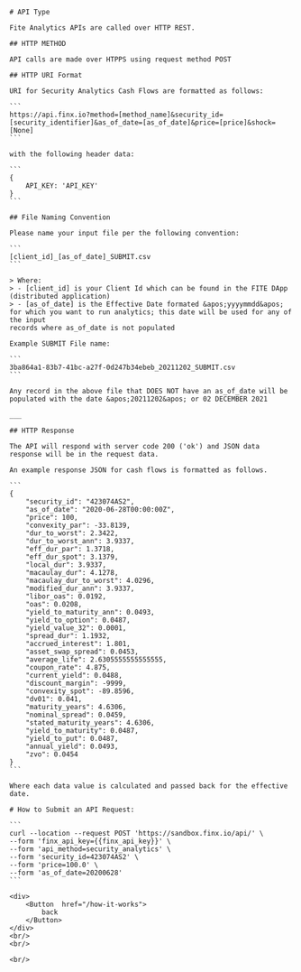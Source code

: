 
<BG />

<div style={{maxWidth: '650px', margin: '0px auto'}}>
    <Title>Security Cash Flow API - How it Works</Title>

    # API Type

    Fite Analytics APIs are called over HTTP REST.

    ## HTTP METHOD

    API calls are made over HTPPS using request method POST

    ## HTTP URI Format

    URI for Security Analytics Cash Flows are formatted as follows:

    ```
    https://api.finx.io?method=[method_name]&security_id=[security_identifier]&as_of_date=[as_of_date]&price=[price]&shock=[None]
    ```

    with the following header data:

    ```
    {
        API_KEY: 'API_KEY'
    }
    ```

    ## File Naming Convention

    Please name your input file per the following convention:

    ```
    [client_id]_[as_of_date]_SUBMIT.csv
    ```

    > Where:
    > - [client_id] is your Client Id which can be found in the FITE DApp (distributed application)
    > - [as_of_date] is the Effective Date formated &apos;yyyymmdd&apos; for which you want to run analytics; this date will be used for any of the input
    records where as_of_date is not populated

    Example SUBMIT File name:

    ```
    3ba864a1-83b7-41bc-a27f-0d247b34ebeb_20211202_SUBMIT.csv
    ```

    Any record in the above file that DOES NOT have an as_of_date will be populated with the date &apos;20211202&apos; or 02 DECEMBER 2021

    ___

    ## HTTP Response

    The API will respond with server code 200 ('ok') and JSON data response will be in the request data.

    An example response JSON for cash flows is formatted as follows.

    ```
    {
        "security_id": "423074AS2",
        "as_of_date": "2020-06-28T00:00:00Z",
        "price": 100,
        "convexity_par": -33.8139,
        "dur_to_worst": 2.3422,
        "dur_to_worst_ann": 3.9337,
        "eff_dur_par": 1.3718,
        "eff_dur_spot": 3.1379,
        "local_dur": 3.9337,
        "macaulay_dur": 4.1278,
        "macaulay_dur_to_worst": 4.0296,
        "modified_dur_ann": 3.9337,
        "libor_oas": 0.0192,
        "oas": 0.0208,
        "yield_to_maturity_ann": 0.0493,
        "yield_to_option": 0.0487,
        "yield_value_32": 0.0001,
        "spread_dur": 1.1932,
        "accrued_interest": 1.801,
        "asset_swap_spread": 0.0453,
        "average_life": 2.6305555555555555,
        "coupon_rate": 4.875,
        "current_yield": 0.0488,
        "discount_margin": -9999,
        "convexity_spot": -89.8596,
        "dv01": 0.041,
        "maturity_years": 4.6306,
        "nominal_spread": 0.0459,
        "stated_maturity_years": 4.6306,
        "yield_to_maturity": 0.0487,
        "yield_to_put": 0.0487,
        "annual_yield": 0.0493,
        "zvo": 0.0454
    }
    ```

    Where each data value is calculated and passed back for the effective date.

    # How to Submit an API Request:

    ```
    curl --location --request POST 'https://sandbox.finx.io/api/' \
    --form 'finx_api_key={{finx_api_key}}' \
    --form 'api_method=security_analytics' \
    --form 'security_id=423074AS2' \
    --form 'price=100.0' \
    --form 'as_of_date=20200628'
    ```

    <div>
        <Button  href="/how-it-works">
            back
        </Button>
    </div>
    <br/>
    <br/>

    <br/>

</div>

